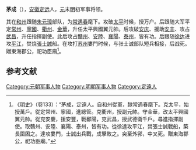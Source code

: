 '''茅成'''（{{bd|？||1366年}}），[[安徽|安徽]][[定远|定远]]人，[[元|元]]末[[明|明]]初军事将领。

其在[[和州|和州]]跟随[[朱元璋|朱元璋]]部队，为[[常遇春|常遇春]]麾下。攻破[[太平府_(安徽省)|太平]]时候，授万户。后跟随大军平定[[常州|常州]]、[[寧國|寧國]]、[[衢州|衢州]]、[[金華|金華]]，升任太平興國翼元帥。后攻破[[安庆|安庆]]、援助[[安丰|安丰]]、攻占[[武昌|武昌]]，升任指揮副使。此后攻占[[贛州|贛州]]、[[安陸|安陸]]、[[襄陽|襄陽]]、[[泰州|泰州]]，皆有功。后跟随[[徐达|徐达]]进攻[[平江|平江]]，焚烧[[張士誠|張士誠]]船。在攻打[[苏州|苏州]]婁門时候，与张士诚部队短兵相接，后战死。贈東海郡公，祀功臣廟<ref>《[[明史|明史]]》（卷133）：“茅成，定遠人。自和州從軍，隸常遇春麾下。克太平，始授萬戶。從定常州、寧國，進總管。克衢州，授副元帥。守金華，改太平興國翼元帥。從克安慶，援安豐，戰鄱陽，克武昌，授武德衛千戶。尋進指揮副使。取贛州、安陸、襄陽、泰州，皆有功。從徐達攻平江，焚張士誠戰船，築長圍困之。達攻婁門，士誠出兵戰，成擊敗之。突至外郛，中叉死。贈東海郡公，祀功臣廟。”</ref>。

==参考文献==
{{wikisource|明史/卷133}}
<div class="references-small">
<references></references>
</div>

{{元朝人物小作品}}
[[Category:元朝军事人物|Category:元朝军事人物]]
[[Category:明朝军事人物|Category:明朝军事人物]]
[[Category:定遠人|Category:定遠人]]